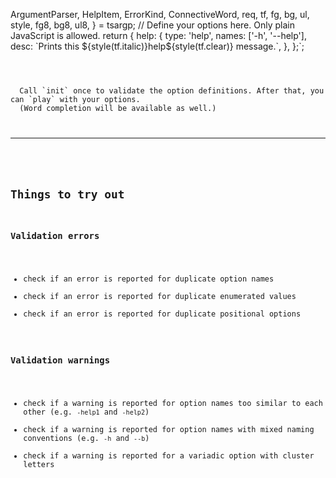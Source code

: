 
  ArgumentParser, HelpItem, ErrorKind, ConnectiveWord,
  req, tf, fg, bg, ul, style, fg8, bg8, ul8,
} = tsargp;
// Define your options here. Only plain JavaScript is allowed.
return {
  help: {
    type: 'help',
    names: ['-h', '--help'],
    desc: \`Prints this \${style(tf.italic)}help\${style(tf.clear)} message.\`,
  },
};`;

<Code callbacks={callbacks} initialDoc={initialDoc} />

<Callout type="default">
  Call `init` once to validate the option definitions. After that, you can `play` with your options.
  (Word completion will be available as well.)
</Callout>

---

<Play callbacks={callbacks} />

## Things to try out

### Validation errors

- check if an error is reported for duplicate option names
- check if an error is reported for duplicate enumerated values
- check if an error is reported for duplicate positional options

### Validation warnings

- check if a warning is reported for option names too similar to each other (e.g. `-help1` and `-help2`)
- check if a warning is reported for option names with mixed naming conventions (e.g. `-h` and `--b`)
- check if a warning is reported for a variadic option with cluster letters
